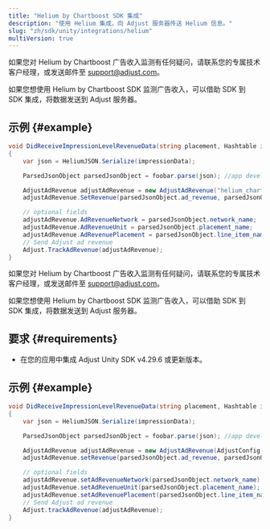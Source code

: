 ```yaml
---
title: "Helium by Chartboost SDK 集成"
description: "使用 Helium 集成，向 Adjust 服务器传送 Helium 信息。"
slug: "zh/sdk/unity/integrations/helium"
multiVersion: true
---
```


<SdkVersion version="v5">
<Callout type="note">

如果您对 Helium by Chartboost 广告收入监测有任何疑问，请联系您的专属技术客户经理，或发送邮件至 [support@adjust.com](mailto:support@adjust.com)。

</Callout>

如果您想使用 Helium by Chartboost SDK 监测广告收入，可以借助 SDK 到 SDK 集成，将数据发送到 Adjust 服务器。

## 示例 {#example}

```cs
void DidReceiveImpressionLevelRevenueData(string placement, Hashtable impressionData)
{
    var json = HeliumJSON.Serialize(impressionData);

    ParsedJsonObject parsedJsonObject = foobar.parse(json); //app developer defined function to parse Helium impressionData JSON string

    AdjustAdRevenue adjustAdRevenue = new AdjustAdRevenue("helium_chartboost_sdk");
    adjustAdRevenue.SetRevenue(parsedJsonObject.ad_revenue, parsedJsonObject.currency_type);

    // optional fields
    adjustAdRevenue.AdRevenueNetwork = parsedJsonObject.network_name;     // Helium demand network name
    adjustAdRevenue.AdRevenueUnit = parsedJsonObject.placement_name;      // Helium placement name
    adjustAdRevenue.AdRevenuePlacement = parsedJsonObject.line_item_name; // Helium line item name
    // Send Adjust ad revenue
    Adjust.TrackAdRevenue(adjustAdRevenue);
}
```

</SdkVersion>
<SdkVersion version="v4">
<Callout type="note">

如果您对 Helium by Chartboost 广告收入监测有任何疑问，请联系您的专属技术客户经理，或发送邮件至 [support@adjust.com](mailto:support@adjust.com)。

</Callout>

如果您想使用 Helium by Chartboost SDK 监测广告收入，可以借助 SDK 到 SDK 集成，将数据发送到 Adjust 服务器。

## 要求 {#requirements}

-  在您的应用中集成 Adjust Unity SDK v4\.29\.6 或更新版本。

## 示例 {#example}

```cs
void DidReceiveImpressionLevelRevenueData(string placement, Hashtable impressionData)
{
    var json = HeliumJSON.Serialize(impressionData);

    ParsedJsonObject parsedJsonObject = foobar.parse(json); //app developer defined function to parse Helium impressionData JSON string

    AdjustAdRevenue adjustAdRevenue = new AdjustAdRevenue(AdjustConfig.AdjustAdRevenueSourceHeliumChartboost);
    adjustAdRevenue.setRevenue(parsedJsonObject.ad_revenue, parsedJsonObject.currency_type);

    // optional fields
    adjustAdRevenue.setAdRevenueNetwork(parsedJsonObject.network_name);     // Helium demand network name
    adjustAdRevenue.setAdRevenueUnit(parsedJsonObject.placement_name);      // Helium placement name
    adjustAdRevenue.setAdRevenuePlacement(parsedJsonObject.line_item_name); // Helium line item name
    // Send Adjust ad revenue
    Adjust.trackAdRevenue(adjustAdRevenue);
}
```

</SdkVersion>

